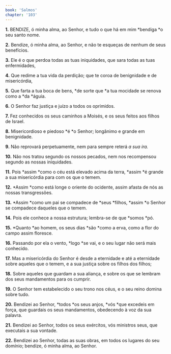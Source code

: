 ```yaml
---
book: 'Salmos'
chapter: '103'
---
```


**1.** BENDIZE, ó minha alma, ao Senhor, e tudo o que há em mim *bendiga *o seu santo nome.

**2.** Bendize, ó minha alma, ao Senhor, e não te esqueças de nenhum de seus benefícios.

**3.** Ele é o que perdoa todas as tuas iniquidades, que sara todas as tuas enfermidades,

**4.** Que redime a tua vida da perdição; que te coroa de benignidade e de misericórdia,

**5.** Que farta a tua boca de bens, *de sorte que *a tua mocidade se renova como a *da *águia.

**6.** O Senhor faz justiça e juízo a todos os oprimidos.

**7.** Fez conhecidos os seus caminhos a Moisés, e os seus feitos aos filhos de Israel.

**8.** Misericordioso e piedoso *é *o Senhor; longânimo e grande em benignidade.

**9.** Não reprovará perpetuamente, nem para sempre reterá *a sua ira.*

**10.** Não nos tratou segundo os nossos pecados, nem nos recompensou segundo as nossas iniquidades.

**11.** Pois *assim *como o céu está elevado acima da terra, *assim *é grande a sua misericórdia para com os que o temem.

**12.** *Assim *como está longe o oriente do ocidente, assim afasta de nós as nossas transgressões.

**13.** *Assim *como um pai se compadece de *seus *filhos, *assim *o Senhor se compadece daqueles que o temem.

**14.** Pois ele conhece a nossa estrutura; lembra-se de que *somos *pó.

**15.** *Quanto *ao homem, os seus dias *são *como a erva, como a flor do campo assim floresce.

**16.** Passando por ela o vento, *logo *se vai, e o seu lugar não será mais conhecido.

**17.** Mas a misericórdia do Senhor é desde a eternidade e até a eternidade sobre aqueles que o temem, e a sua justiça sobre os filhos dos filhos;

**18.** Sobre aqueles que guardam a sua aliança, e sobre os que se lembram dos seus mandamentos para os cumprir.

**19.** O Senhor tem estabelecido o seu trono nos céus, e o seu reino domina sobre tudo.

**20.** Bendizei ao Senhor, *todos *os seus anjos, *vós *que excedeis em força, que guardais os seus mandamentos, obedecendo à voz da sua palavra.

**21.** Bendizei ao Senhor, todos os seus exércitos, vós ministros seus, que executais a sua vontade.

**22.** Bendizei ao Senhor, todas as suas obras, em todos os lugares do seu domínio; bendize, ó minha alma, ao Senhor.